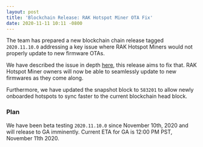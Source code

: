 ```yaml
---
layout: post
title: 'Blockchain Release: RAK Hotspot Miner OTA Fix'
date: 2020-11-11 10:11 -0800
---
```


The team has prepared a new blockchain chain release tagged `2020.11.10.0` addressing a key issue
where RAK Hotspot Miners would not properly update to new firmware OTAs.

<!--truncate-->

We have described the issue in depth
[here](https://engineering.helium.comhttps://docs.helium.com/blog/2020/11/06/blockchain-release-rak-miner-updates.html),
this release aims to fix that. RAK Hotspot Miner owners will now be able to seamlessly update to new
firmwares as they come along.

Furthermore, we have updated the snapshot block to `583201` to allow newly onboarded hotspots to
sync faster to the current blockchain head block.

### Plan

We have been beta testing `2020.11.10.0` since November 10th, 2020 and will release to GA
imminently. Current ETA for GA is 12:00 PM PST, November 11th 2020.
